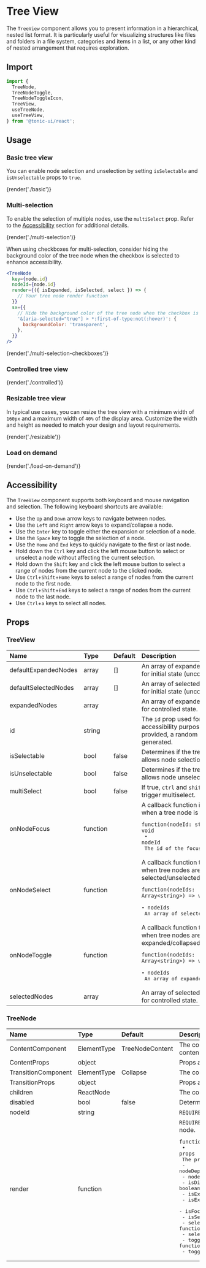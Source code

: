 # Tree View

The `TreeView` component allows you to present information in a hierarchical, nested list format. It is particularly useful for visualizing structures like files and folders in a file system, categories and items in a list, or any other kind of nested arrangement that requires exploration.

## Import

```js
import {
  TreeNode,
  TreeNodeToggle,
  TreeNodeToggleIcon,
  TreeView,
  useTreeNode,
  useTreeView,
} from '@tonic-ui/react';
```

## Usage

### Basic tree view

You can enable node selection and unselection by setting `isSelectable` and `isUnselectable` props to `true`.

{render('./basic')}

### Multi-selection

To enable the selection of multiple nodes, use the `multiSelect` prop. Refer to the [Accessibility](#accessibility) section for additional details.

{render('./multi-selection')}

When using checkboxes for multi-selection, consider hiding the background color of the tree node when the checkbox is selected to enhance accessibility.

```jsx disabled
<TreeNode
  key={node.id}
  nodeId={node.id}
  render={({ isExpanded, isSelected, select }) => {
    // Your tree node render function
  }}
  sx={{
    // Hide the background color of the tree node when the checkbox is selected
    '&[aria-selected="true"] > *:first-of-type:not(:hover)': {
      backgroundColor: 'transparent',
    },
  }}
/>
```

{render('./multi-selection-checkboxes')}

### Controlled tree view

{render('./controlled')}

### Resizable tree view

In typical use cases, you can resize the tree view with a minimum width of `160px` and a maximum width of `40%` of the display area. Customize the width and height as needed to match your design and layout requirements.

{render('./resizable')}

### Load on demand

{render('./load-on-demand')}

## Accessibility

The `TreeView` component supports both keyboard and mouse navigation and selection.
The following keyboard shortcuts are available:

* Use the `Up` and `Down` arrow keys to navigate between nodes.
* Use the `Left` and `Right` arrow keys to expand/collapse a node.
* Use the `Enter` key to toggle either the expansion or selection of a node.
* Use the `Space` key to toggle the selection of a node.
* Use the `Home` and `End` keys to quickly navigate to the first or last node.
* Hold down the `Ctrl` key and click the left mouse button to select or unselect a node without affecting the current selection.
* Hold down the `Shift` key and click the left mouse button to select a range of nodes from the current node to the clicked node.
* Use `Ctrl`+`Shift`+`Home` keys to select a range of nodes from the current node to the first node.
* Use `Ctrl`+`Shift`+`End` keys to select a range of nodes from the current node to the last node.
* Use `Ctrl`+`a` keys to select all nodes.

## Props

### TreeView

| Name | Type | Default | Description |
| :--- | :--- | :------ | :---------- |
| defaultExpandedNodes | array | [] | An array of expanded node IDs for initial state (uncontrolled). |
| defaultSelectedNodes | array | [] | An array of selected node IDs for initial state (uncontrolled). |
| expandedNodes | array | | An array of expanded node IDs for controlled state. |
| id | string | | The `id` prop used for accessibility purpose. If not provided, a random id will be generated. |
| isSelectable | bool | false | Determines if the tree view allows node selection. |
| isUnselectable | bool | false | Determines if the tree view allows node unselection. |
| multiSelect | bool | false | If true, `ctrl` and `shift` will trigger multiselect. |
| onNodeFocus | function | | A callback function invoked when a tree node is focused.<pre>`function(nodeId: string) => void`<br /> • `nodeId` The id of the focused node.</pre> |
| onNodeSelect | function | | A callback function triggered when tree nodes are selected/unselected.<pre>`function(nodeIds: Array<string>) => void`<br /> • `nodeIds` An array of selected node IDs.</pre> |
| onNodeToggle | function | | A callback function triggered when tree nodes are expanded/collapsed.<pre>`function(nodeIds: Array<string>) => void`<br /> • `nodeIds` An array of expanded node IDs.</pre> |
| selectedNodes | array | | An array of selected node IDs for controlled state. |

### TreeNode

| Name | Type | Default | Description |
| :--- | :--- | :------ | :---------- |
| ContentComponent | ElementType | TreeNodeContent | The component used to render the contenr of the node. |
| ContentProps | object | | Props applied to the content component. |
| TransitionComponent | ElementType | Collapse | The component used for the transition. |
| TransitionProps | object | | Props applied to the [Transition](http://reactcommunity.org/react-transition-group/transition#Transition-props) element. |
| children | ReactNode | | The content of the node. |
| disabled | bool | false | Determines if the node is disabled. |
| nodeId | string | | `REQUIRED` The id of the node. |
| render | function | | `REQUIRED` A render function to render the node.<pre>`function(props: object) => ReactNode` <br /> • `props` The props passed to the render function.<br />    - nodeDepth: number<br />    - nodeId: string<br />    - isDisabled: boolean<br />    - isExpandable: boolean<br />    - isExpanded: boolean<br />    - isFocused: boolean<br />    - isSelected: boolean<br />    - select: function()<br />    - selectRange: function()<br />    - toggleExpansion: function()<br />    - toggleSelection: function()<br /></pre> |
